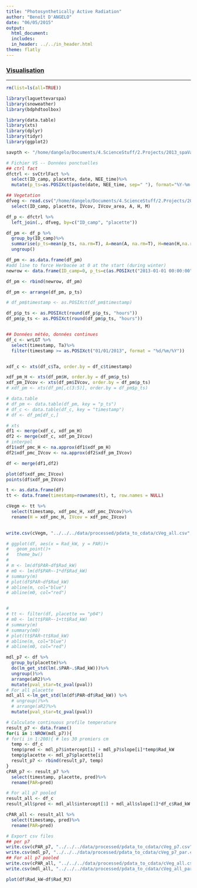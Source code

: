 ```yaml
---
title: "Photosynthetically Active Radiation"
author: "Benoît D'ANGELO"
date: "06/05/2015"
output:
  html_document:
  includes:
  in_header: ../../in_header.html
theme: flatly
---
```

  
<h3><a href="../../vis_toc.html"> Visualisation </a></h3>
***

```r
rm(list=ls(all=TRUE))

library(laguettevarspa)
library(snoweather)
library(bdphdtoolbox)

library(data.table)
library(xts)
library(dplyr)
library(tidyr)
library(ggplot2)

savpth <- "/home/dangelo/Documents/4.ScienceStuff/2.Projects/2013_spaVar_LG/graphs/data_treatment/pdata_to_cdata"
```

```r
# Fichier VS -- Données ponctuelles
## ctrl fact
dfctrl <- svCtrlFact %>%
  select(ID_camp, placette, date, NEE_time)%>%
  mutate(p_ts=as.POSIXct(paste(date, NEE_time, sep=" "), format="%Y-%m-%d %H:%M"))

## Vegetation
dfveg <- read.csv("/home/dangelo/Documents/4.ScienceStuff/2.Projects/2013_spaVar_LG/data/processed/svIVcov.csv") %>%
  select(ID_camp, placette, IVcov, IVcov_area, A, H, M)

df_p <- dfctrl %>%
  left_join(., dfveg, by=c("ID_camp", "placette"))

df_pm <- df_p %>%
  group_by(ID_camp)%>%
  summarise(p_ts=mean(p_ts, na.rm=T), A=mean(A, na.rm=T), H=mean(H,na.rm=T), M=mean(M,na.rm=T), IVcov=mean(IVcov,na.rm=T))%>%
  ungroup()

df_pm <- as.data.frame(df_pm)
#add line to force Herbacée at 0 at the start (during winter)
newrow <- data.frame(ID_camp=0, p_ts=c(as.POSIXct("2013-01-01 00:00:00"),     as.POSIXct("2013-12-01 00:00:00")), A=NA, H=0, M=NA, IVcov=c(0.15,0.2))

df_pm <- rbind(newrow, df_pm)

df_pm <- arrange(df_pm, p_ts)

# df_pm$timestamp <- as.POSIXct(df_pm$timestamp)

df_p$p_ts <- as.POSIXct(round(df_p$p_ts, "hours"))
df_pm$p_ts <- as.POSIXct(round(df_pm$p_ts, "hours"))


## Données météo, données continues
df_c <- wrLGT %>%
  select(timestamp, Ta)%>%
  filter(timestamp >= as.POSIXct("01/01/2013", format = "%d/%m/%Y"))


xdf_c <- xts(df_c$Ta, order.by = df_c$timestamp)

xdf_pm_H <- xts(df_pm$H, order.by = df_pm$p_ts)
xdf_pm_IVcov <- xts(df_pm$IVcov, order.by = df_pm$p_ts)
# xdf_pm <- xts(df_pm[,c(3:5)], order.by = df_pm$p_ts)

# data.table
# df_pm <- data.table(df_pm, key = "p_ts")
# df_c <- data.table(df_c, key = "timestamp")
# df <- df_pm[df_c,]

# xts
df1 <- merge(xdf_c, xdf_pm_H)
df2 <- merge(xdf_c, xdf_pm_IVcov)
# interpol
df1$xdf_pmc_H <- na.approx(df1$xdf_pm_H)
df2$xdf_pmc_IVcov <- na.approx(df2$xdf_pm_IVcov)

df <- merge(df1,df2)

plot(df$xdf_pmc_IVcov)
points(df$xdf_pm_IVcov)

t <- as.data.frame(df)
tt <- data.frame(timestamp=rownames(t), t, row.names = NULL)

cVegm <- tt %>%
  select(timestamp, xdf_pmc_H, xdf_pmc_IVcov)%>%
  rename(H = xdf_pmc_H, IVcov = xdf_pmc_IVcov)
  

write.csv(cVegm, "../../../data/processed/pdata_to_cdata/cVeg_all.csv", row.names=FALSE, quote=FALSE)
```


```r
# ggplot(df, aes(x = Rad_kW, y = PAR))+
#   geom_point()+
#   theme_bw()
# 
# m <- lm(df$PAR~df$Rad_kW)
# m0 <- lm(df$PAR~-1*df$Rad_kW)
# summary(m)
# plot(df$PAR~df$Rad_kW)
# abline(m, col="blue")
# abline(m0, col="red")


# 
# tt <- filter(df, placette == "p04")
# m0 <- lm(tt$PAR~-1+tt$Rad_kW)
# summary(m)
# summary(m0)
# plot(tt$PAR~tt$Rad_kW)
# abline(m, col="blue")
# abline(m0, col="red")

mdl_p7 <- df %>%
  group_by(placette)%>%
  do(lm_get_std(lm(.$PAR~.$Rad_kW)))%>%
  ungroup()%>%
  arrange(aR2)%>%
  mutate(pval_star=tc_pval(pval))
# For all placette
mdl_all <-lm_get_std(lm(df$PAR~df$Rad_kW)) %>%
  # ungroup()%>%
  # arrange(aR2)%>%
  mutate(pval_star=tc_pval(pval))
```

```r
# Calculate continuous profile temperature
result_p7 <- data.frame()
for(i in 1:NROW(mdl_p7)){
# for(i in 1:200){ # les 30 premiers cm
  temp <- df_c
  temp$pred <- mdl_p7$intercept[i] + mdl_p7$slope[i]*temp$Rad_kW
  temp$placette <- mdl_p7$placette[i]
  result_p7 <- rbind(result_p7, temp)
}
cPAR_p7 <- result_p7 %>%
  select(timestamp, placette, pred)%>%
  rename(PAR=pred)

# For all p7 pooled
result_all <- df_c
result_all$pred <- mdl_all$intercept[1] + mdl_all$slope[1]*df_c$Rad_kW

cPAR_all <- result_all %>%
  select(timestamp, pred)%>%
  rename(PAR=pred)
```
  
```r
# Export csv files
## per p7
write.csv(cPAR_p7, "../../../data/processed/pdata_to_cdata/cVeg_p7.csv", row.names=FALSE, quote=FALSE)
write.csv(mdl_p7, "../../../data/processed/pdata_to_cdata/cVeg_p7_par.csv", row.names=FALSE, quote=FALSE)
## For all p7 pooled
write.csv(cPAR_all, "../../../data/processed/pdata_to_cdata/cVeg_all.csv", row.names=FALSE, quote=FALSE)
write.csv(mdl_all, "../../../data/processed/pdata_to_cdata/cVeg_all_par.csv", row.names=FALSE, quote=FALSE)

plot(df$Rad_kW~df$Rad_MJ)
```
